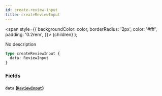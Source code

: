 ```yaml
---
id: create-review-input
title: createReviewInput
---
```


<span
style={{
      backgroundColor: color,
      borderRadius: '2px',
      color: '#fff',
      padding: '0.2rem',
    }}>
{children}
</span>
);

No description

```graphql
type createReviewInput {
  data: ReviewInput
}
```

### Fields

#### `data` ([`ReviewInput`](/v1/inputs/review-input))
